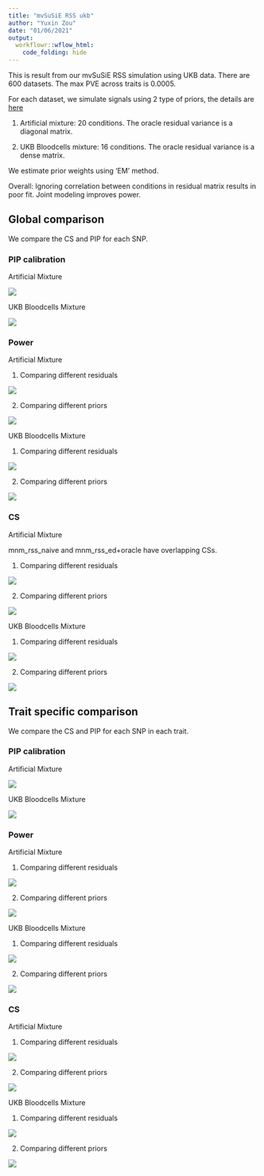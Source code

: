 ```yaml
---
title: "mvSuSiE RSS ukb"
author: "Yuxin Zou"
date: "01/06/2021"
output:
  workflowr::wflow_html:
    code_folding: hide
---
```


This is result from our mvSuSiE RSS simulation using UKB data. There are 600 datasets. The max PVE across traits is 0.0005.

For each dataset, we simulate signals using 2 type of priors, the details are [here](https://zouyuxin.github.io/mmbr-rss-dsc/create_simulation_priors.html)

1. Artificial mixture: 20 conditions. The oracle residual variance is a diagonal matrix.
   
2. UKB Bloodcells mixture: 16 conditions. The oracle residual variance is a dense matrix.
   
We estimate prior weights using ‘EM’ method.

Overall: Ignoring correlation between conditions in residual matrix results in poor fit. Joint modeling improves power.

## Global comparison

We compare the CS and PIP for each SNP.

### PIP calibration

Artificial Mixture

![](assets/ukb_rss_20210107/ukb_rss_20210107_pip_calibration/ukb_rss_pip_cali_simuartificial_mixture_ukb_glob.png)

UKB Bloodcells Mixture

![](assets/ukb_rss_20210107/ukb_rss_20210107_pip_calibration/ukb_rss_pip_cali_simuukb_bloodcells_mixture_glob.png)

### Power

Artificial Mixture

1. Comparing different residuals

![](assets/ukb_rss_20210107/ukb_rss_20210107_roc/ukb_rss_roc_simuartificial_mixture_ukb_glob.prresidual.png)

2. Comparing different priors

![](assets/ukb_rss_20210107/ukb_rss_20210107_roc/ukb_rss_roc_simuartificial_mixture_ukb_glob.prprior.png)

UKB Bloodcells Mixture

1. Comparing different residuals

![](assets/ukb_rss_20210107/ukb_rss_20210107_roc/ukb_rss_roc_simuukb_bloodcells_mixture_glob.prresidual.png)

2. Comparing different priors

![](assets/ukb_rss_20210107/ukb_rss_20210107_roc/ukb_rss_roc_simuukb_bloodcells_mixture_glob.prprior.png)

### CS

Artificial Mixture

mnm_rss_naive and mnm_rss_ed+oracle have overlapping CSs.

1. Comparing different residuals

![](assets/ukb_rss_20210107/ukb_rss_20210107_cs/ukb_rss_cs_simuartificial_mixture_ukb_resid_glob_plots.png)

2. Comparing different priors

![](assets/ukb_rss_20210107/ukb_rss_20210107_cs/ukb_rss_cs_simuartificial_mixture_ukb_priors_glob_plots.png)

UKB Bloodcells Mixture

1. Comparing different residuals

![](assets/ukb_rss_20210107/ukb_rss_20210107_cs/ukb_rss_cs_simuukb_bloodcells_mixture_glob_resid_plots.png)

2. Comparing different priors

![](assets/ukb_rss_20210107/ukb_rss_20210107_cs/ukb_rss_cs_simuukb_bloodcells_mixture_glob_priors_plots.png)

## Trait specific comparison

We compare the CS and PIP for each SNP in each trait.

### PIP calibration

Artificial Mixture

![](assets/ukb_rss_20210107/ukb_rss_20210107_pip_calibration/ukb_rss_pip_cali_simuartificial_mixture_ukb_cond.png)

UKB Bloodcells Mixture

![](assets/ukb_rss_20210107/ukb_rss_20210107_pip_calibration/ukb_rss_pip_cali_simuukb_bloodcells_mixture_cond.png)

### Power

Artificial Mixture

1. Comparing different residuals

![](assets/ukb_rss_20210107/ukb_rss_20210107_roc/ukb_rss_roc_simuartificial_mixture_ukb_cond.prresidual.png)

2. Comparing different priors

![](assets/ukb_rss_20210107/ukb_rss_20210107_roc/ukb_rss_roc_simuartificial_mixture_ukb_cond.prprior.png)

UKB Bloodcells Mixture

1. Comparing different residuals

![](assets/ukb_rss_20210107/ukb_rss_20210107_roc/ukb_rss_roc_simuukb_bloodcells_mixture_cond.prresidual.png)

2. Comparing different priors

![](assets/ukb_rss_20210107/ukb_rss_20210107_roc/ukb_rss_roc_simuukb_bloodcells_mixture_cond.prprior.png)

### CS

Artificial Mixture

1. Comparing different residuals

![](assets/ukb_rss_20210107/ukb_rss_20210107_cs/ukb_rss_cs_simuartificial_mixture_ukb_cond_resid_plots.png)

2. Comparing different priors

![](assets/ukb_rss_20210107/ukb_rss_20210107_cs/ukb_rss_cs_simuartificial_mixture_ukb_cond_priors_plots.png)

UKB Bloodcells Mixture

1. Comparing different residuals

![](assets/ukb_rss_20210107/ukb_rss_20210107_cs/ukb_rss_cs_simuukb_bloodcells_mixture_cond_resid_plots.png)

2. Comparing different priors

![](assets/ukb_rss_20210107/ukb_rss_20210107_cs/ukb_rss_cs_simuukb_bloodcells_mixture_cond_priors_plots.png)


